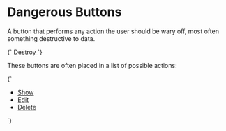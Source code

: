 
<Meta title="Atoms/Button/Danger" />

# Dangerous Buttons

A button that performs any action the user should be wary off, most often something destructive to data.

<Canvas>
  <Story name="Danger">
    {`
      <a href="/" class="a-button a-button--danger">
        Destroy
      </a>
    `}
  </Story>
</Canvas>

These buttons are often placed in a list of possible actions:

<Canvas>
  <Story name="Danger list">
    {`
      <ul class="u-list-reset u-flex">
        <li class="u-margin-s--right">
          <a href="/" class="a-button a-button">
            Show
          </a>
        </li>
        <li class="u-margin-s--right">
          <a href="/" class="a-button a-button">
            Edit
          </a>
        </li>
        <li class="u-margin-s--right">
          <a href="/" class="a-button a-button--danger">
            Delete
          </a>
        </li>
      </ul>
    `}
  </Story>
</Canvas>
